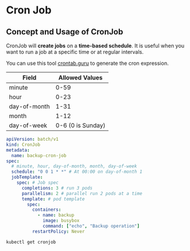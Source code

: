 # Cron Job

## Concept and Usage of CronJob

CronJob will **create jobs** on a **time-based schedule**. It is useful when you want to run a job at a specific time or at regular intervals.

You can use this tool [crontab.guru](https://crontab.guru/) to generate the cron expression.

| Field | Allowed Values |
| --- | --- |
| minute | 0-59 |
| hour | 0-23 |
| day-of-month | 1-31 |
| month | 1-12 |
| day-of-week | 0-6 (0 is Sunday) |

```yaml filename="cronjob.yaml"
apiVersion: batch/v1
kind: CronJob
metadata:
  name: backup-cron-job
spec:
  # minute, hour, day-of-month, month, day-of-week
  schedule: "0 0 1 * *" # At 00:00 on day-of-month 1
  jobTemplate:
    spec: # Job spec
      completions: 3 # run 3 pods
      parallelism: 2 # parallel run 2 pods at a time
      template: # pod template
        spec:
          containers:
            - name: backup
              image: busybox
              command: ["echo", "Backup operation"]
          restartPolicy: Never
```

```bash
kubectl get cronjob
```
